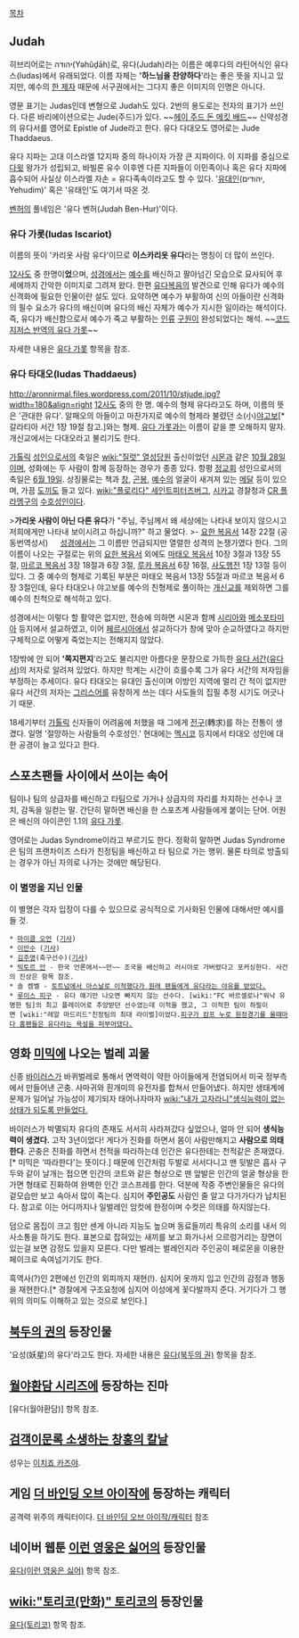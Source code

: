[[목차]]

== Judah ==
히브리어로는 יהודה(Yəhûḏāh)로, 유다(Judah)라는 이름은 예후다의 라틴어식인 유다스(Iudas)에서 유래되었다. 이름 자체는 ''''하느님을 찬양하다''''라는 좋은 뜻을 지니고 있지만, 예수의 [[유다 가롯|한 제자]] 때문에 서구권에서는 그다지 좋은 이미지의 인명은 아니다.

영문 표기는 Judas인데 변형으로 Judah도 있다. 2번의 용도로는 전자의 표기가 쓰인다. 다른 바리에이션으로는 Jude(주드)가 있다. ~~[[비틀즈|헤이 주드 돈 메킷 배드]]~~ 신약성경의 유다서를 영어로 Epistle of Jude라고 한다. 유다 다대오도 영어로는  Jude Thaddaeus. 

유다 지파는 고대 이스라엘 12지파 중의 하나이자 가장 큰 지파이다. 이 지파를 중심으로 [[다윗]] 왕가가 성립되고, 바빌론 유수 이후엔 다른 지파들이 이민족이나 혹은 유다 지파에 흡수되어 사실상 이스라엘 자손 = 유다족속이라고도 할 수 있다. '[[유대인]](יהודים, Yehudim)' 혹은 '유태인'도 여기서 따온 것.

[[벤허]]의 풀네임은 '유다 벤허(Judah Ben-Hur)'이다.

=== 유다 가롯(Iudas Iscariot) ===
이름의 뜻이 '카리옷 사람 유다'이므로 '''이스카리옷 유다'''라는 명칭이 더 많이 쓰인다.

[[12사도]] 중 한명이'''었'''으며, [[성경]]에서는 [[예수]]를 배신하고 팔아넘긴 모습으로 묘사되어 후세에까지 간악한 이미지로 그려져 왔다. 한편 [[유다복음]]의 발견으로 인해 유다가 예수의 신격화에 필요한 인물이란 설도 있다. 요약하면 예수가 부활하여 신의 아들이란 신격화의 필수 요소가 유다의 배신이며 유다의 배신 자체가 예수가 지시한 일이라는 해석이다. 즉, 유다가 배신함으로서 예수가 죽고 부활하는 [[인류]] [[구원]]이 완성되었다는 해석. ~~[[코드 기아스 반역의 를르슈|코드 지저스 반역의 유다 가롯]]~~

자세한 내용은 [[유다 가롯]] 항목을 참조.

=== 유다 타대오(Iudas Thaddaeus) ===
http://aronnirmal.files.wordpress.com/2011/10/stjude.jpg?width=180&align=right [[12사도]] 중의 한 명. 예수의 형제 유다라고도 하며, 이름의 뜻은 '관대한 유다'. 알패오의 아들이고 마찬가지로 예수의 형제라 불렸던 소(小)[[야고보]][* 갈라티아 서간 1장 19절 참고.]와는 형제. [[유다 가롯]]과는 이름이 같을 뿐 오해하지 말자. 개신교에서는 다대오라고 불리기도 한다.

[[가톨릭]] [[성인]]으로서의 축일은 [[wiki:"질럿" 열성당원]] 출신이었던 [[시몬]]과 같은 [[10월 28일]]이며, 성화에는 두 사람이 함께 등장하는 경우가 종종 있다. 항평 [[정교회]] 성인으로서의 축일은 [[6월 19일]]. 상징물로는 책과 [[창]], [[곤봉]], [[예수]]의 얼굴이 새겨져 있는 [[메달]] 등이 있으며, 가끔 [[도끼]]도 들고 있다. [[wiki:"플로리다" 세인트피터즈버그]], [[시카고]] 경찰청과 [[CR 플라멩구]]의 [[수호성인]]이다.

>'''가리옷 사람이 아닌 다른 유다'''가 "주님, 주님께서 왜 세상에는 나타내 보이지 않으시고 저희에게만 나타내 보이시려고 하십니까?" 하고 물었다.
>- [[요한 복음서]] 14장 22절 (공동번역성서)
　
[[성경]]에서는 그 이름만 언급되지만 열렬한 성격의 논쟁가였다 한다. 그의 이름이 나오는 구절로는 위의 [[요한 복음서]] 외에도 [[마태오 복음서]] 10장 3절과 13장 55절, [[마르코 복음서]] 3장 18절과 6장 3절, [[루카 복음서]] 6장 16절, [[사도행전]] 1장 13절 등이 있다. 그 중 예수의 형제로 기록된 부분은 마태오 복음서 13장 55절과 마르코 복음서 6장 3절인데, 유다 타대오나 야고보를 예수의 친형제로 풀이하는 [[개신교]]를 제외하면 그를 예수의 친척으로 해석하고 있다.

성경에서는 이렇다 할 활약은 없지만, 전승에 의하면 시몬과 함께 [[시리아]]와 [[메소포타미아]] 등지에서 설교하였고, 이어 [[페르시아]]에서 설교하다가 창에 맞아 순교하였다고 하지만 구체적으로 어떻게 죽었는지는 전해지지 않았다.

1장밖에 안 되어 ''''쪽지편지''''라고도 불리지만 아름다운 문장으로 가득한 [[유다 서간]]([[유다서]])의 저자로 알려져 있었다. 하지만 학계는 시간이 흐를수록 그가 유다 서간의 저자임을 부정하는 추세이다. 유다 타대오는 유대인 출신이며 이방인 지역에 멀리 간 적이 없지만 유다 서간의 저자는 [[그리스어]]를 유창하게 쓰는 데다 사도들의 집필 추정 시기도 어긋나기 때문.

18세기부터 [[가톨릭]] 신자들이 어려움에 처했을 때 그에게 [[전구]](轉求)를 하는 전통이 생겼다. 일명 '절망하는 사람들의 수호성인.' 현대에는 [[멕시코]] 등지에서 타대오 성인에 대한 공경이 늘고 있다고 한다.

== 스포츠팬들 사이에서 쓰이는 속어 ==
팀이나 팀의 상급자를 배신하고 타팀으로 가거나 상급자의 자리를 차지하는 선수나 코치, 감독을 일컫는 말. 간단히 말하면 배신을 한 스포츠계 사람들에게 붙이는 단어. 어원은 배신의 아이콘인 1.1의 [[유다 가롯]].

영어로는 Judas Syndrome이라고 부르기도 한다. 정확히 말하면 Judas Syndrome은 팀의 프랜차이즈 스타가 친정팀을 배신하고 타 팀으로 가는 행위. 물론 타의로 방출되는 경우가 아닌 자의로 나가는 것에만 해당된다.

=== 이 별명을 지닌 인물 ===
이 별명은 각자 입장이 다를 수 있으므로 공식적으로 기사화된 인물에 대해서만 예시를 들 것.
 * [[마이클 오언]] ([http://view.asiae.co.kr/news/view.htm?idxno=2011041514221865810&nvr=Y 기사])
 * [[이만수]] ([http://news.kukinews.com/article/view.asp?page=1&gCode=spo&arcid=0005270222&cp=nv 기사])
 * [[김주영]](축구선수)([http://news.naver.com/main/read.nhn?mode=LSD&mid=sec&sid1=107&oid=260&aid=0000000510 기사])
 * [[빅토르 안]] - 한국 언론에서~~만~~ 조국을 배신하고 러시아로 가버렸다고 포커싱한다. 사건의 진상은 항목 참조.
 * 솔 켐벨 - [http://news.hankooki.com/lpage/sports/201012/h20101203220917111960.htm 토트넘에서 아스날로 이적했다가 원래 팬들에게 유다라는 야유를 받았다.]
 * [[루이스 피구]] - 유다 얘기만 나오면 빠지지 않는 선수다. [wiki:"FC 바르셀로나"워낙 유명한 팀]의 최고 플레이어로 추앙받던 선수였는데 이적을 했고, 그 이적한 팀이 하필이면 [wiki:"레알 마드리드"친정팀의 최대 라이벌]이었다.[http://sports.news.naver.com/sports/index.nhn?category=k_league&ctg=news&mod=read&office_id=260&article_id=0000000510 피구가 캄프 누로 원정경기를 올때마다 홈팬들은 유다라는 욕설을 퍼부어댔다.]

== 영화 [[미믹]]에 나오는 벌레 괴물 ==
신종 [[바이러스]]가 바퀴벌레로 통해서 면역력이 약한 아이들에게 전염되어서 미국 정부측에서 만들어낸 곤충. 사마귀와 흰개미의 유전자를 합쳐서 만들어냈다. 하지만 생태계에 문제가 일어날 가능성이 제기되자 태어나자마자 [[wiki:"내가 고자라니"생식능력이 없는 상태가 되도록 만들었다.]]

바이러스가 박멸되자 유다의 존재도 서서히 사라져갔다 싶었으나, 얼마 안 되어 '''생식능력이 생겼다.''' 고작 3년이었다! 게다가 진화를 하면서 몸이 사람만해지고 '''사람으로 의태한다'''. 곤충은 진화를 하면서 천적을 따라하는데 인간은 유다한테는 천적같은 존재였다.[* 미믹은 '따라한다'는 뜻이다.] 때문에 인간처럼 두발로 서서다니고 맨 뒷발은 흡사 구두와 같이 날개는 접으면 인간의 코트와 같은 형상으로 맨 앞발은 인간의 얼굴 형상을 한 가면 형태로 진화하여 완벽한 인간 코스프레를 한다. 덕분에 작중 주변인물들은 유다의 겉모습만 보고 속아서 많이 죽는다. 심지어 '''주인공도''' 사람인 줄 알고 다가가다가 납치된다. 참고로 이는 어디까지나 일벌레인 암컷에 한정이며 수컷은 의태를 하지않는다. 

덤으로 몸집이 크고 힘만 센게 아니라 지능도 높으며 동료들끼리 특유의 소리를 내서 의사소통을 하기도 한다. 표본으로 잡혀있는 새끼를 보고 화가나서 으르렁거리는 장면이 있는걸 보면 감정도 있을지 모른다. 다만 벌레는 벌레인지라 주인공이 페로몬을 이용한 페이크로 속여넘기기도 한다.

흑역사(?)인 2편에선 인간의 외피까지 재현(!). 심지어 옷까지 입고 인간의 감정과 행동을 재현한다.[* 경찰에게 구조요청에 심지어 이성에게 꽃다발까지 준다. 거기다가 그 행위의 의미도 이해하고 있는 것으로 보인다.] 

== [[북두의 권]]의 등장인물 ==
'요성(妖星)의 유다'라고도 한다. 자세한 내용은 [[유다(북두의 권)]] 항목을 참조.

== [[월야환담 시리즈]]에 등장하는 진마 ==
[유다(월야환담)] 항목 참조.

== [[검객이문록 소생하는 창홍의 칼날]] ==
성우는 [[이치죠 카즈야]].

== 게임 [[더 바인딩 오브 아이작]]에 등장하는 캐릭터 ==
공격력 위주의 캐릭터이다. [[더 바인딩 오브 아이작/캐릭터]] 참조

== 네이버 웹툰 [[이런 영웅은 싫어]]의 등장인물 ==
[[유다(이런 영웅은 싫어)]] 항목 참조.

== [[wiki:"토리코(만화)" 토리코]]의 등장인물 ==
[[유다(토리코)]] 항목 참조.
